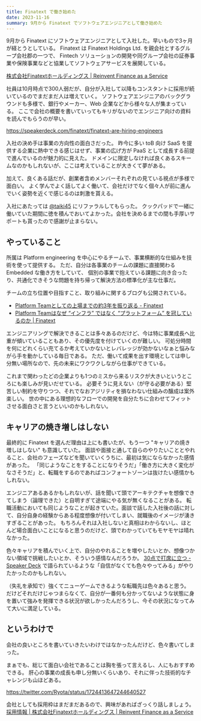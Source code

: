 ```yaml
---
title: Finatext で働き始めた
date: 2023-11-16
summary: 9月から Finatext でソフトウェアエンジニアとして働き始めた
---
```


9月から Finatext にソフトウェアエンジニアとして入社した。早いもので3ヶ月が経とうとしている。
Finatext は Finatext Holdings Ltd. を親会社とするグループ会社郡の一つで、
Fintech ソリューションの開発や同グループ会社の証券事業や保険事業などと協業してソフトウェアサービスを展開している。

[株式会社Finatextホールディングス | Reinvent Finance as a Service](https://hd.finatext.com/)

社員は10月時点で300人弱だが、自分が入社して以降もコンスタントに採用が続いているのでまだまだ人は増えていく。
ソフトウェアエンジニアのバックグラウンドも多様で、銀行やメーカー、Web 企業などから様々な人が集まっている。
ここで会社の概要を書いていってもキリがないのでエンジニア向けの資料を読んでもらうのが早い。

https://speakerdeck.com/finatext/finatext-are-hiring-engineers

入社の決め手は事業の方向性の面白さだった。
昨今に多い toB 向け SaaS を提供する企業に熱中できる感じはせず、事業の広げ方が PaaS として成長する前提で進んでいるのが魅力的に見えた。
ドメインに限定しなければ良くあるスキームなのかもしれないが、ここは考えていることが大きくて夢がある。

加えて、良くある話だが、創業者含めメンバーそれぞれの見ている視点が多様で面白い。
よく学んでよく話してよく働いて、会社だけでなく個々人が前に進んでいく姿勢を近くで感じるのは刺激を貰える。

入社にあたっては [@taiki45](https://twitter.com/taiki45) にリファラルしてもらった。
クックパッドで一緒に働いていた期間に徳を積んでおいてよかった。会社を決めるまでの間も手厚いサポートも貰ったので感謝が止まらない。

## やっていること

所属は Platform engineering を中心にやるチームで、事業横断的な仕組みを技術を使って提供する。
ただ、自分は各事業のチームの課題に直接関わる Embedded な働き方をしていて、
個別の事業で抱えている課題に向き合ったり、共通化できそうな問題を持ち帰って解決方法の標準化が主な仕事だ。

チームの立ち位置や目指すこと、取り組みに関するブログも公開されている。

- [Platform Teamとしての上場までの約3年を振り返る - Finatext](https://techblog.finatext.com/looking-back-on-activities-of-platform-team-f4a0acb09408)
- [Platform Teamはなぜ “インフラ” ではなく “プラットフォーム” を冠しているのか | Finatext](https://techblog.finatext.com/why-not-infra-but-platform-ecb1166bd4ef)

エンジニアリングで解決できることは多々あるのだけど、今は特に事業成長へ比重が傾いていることもあり、その優先度を付けていくのが難しい。
可処分時間を何にどれくらい充てるか考えていかないとレバレッジが効かないなぁと悩みながら手を動かしている毎日である。
ただ、働いて成果を出す環境としては申し分無い場所なので、先の未来にワクワクしながら仕事ができている。

これまで関わったどの企業よりも1つのミスから来るリスクが大きいというところにも楽しみが見いだせている。
必要そうに見えない（が守る必要がある）堅苦しい制約を守りつつ、それでなおアジリティを損なわない仕組みの醸成は案外楽しい。
世の中にある理想的なフローでの開発を自分たちに合わせてフィットさせる面白さと言うといいのかもしれない。

## キャリアの焼き増しはしない

最終的に Finatext を選んだ理由は上にも書いたが、もう一つ "キャリアの焼き増しはしない" も意識していた。
面談や面接と通して自らのやりたいこととやれること、会社のフェーズなどを聞いていくうちに、最初は気にならなかった感情があった。
「同じようなことをすることになりそうだ」「働き方に大きく変化がなさそうだ」と、転職をするのであればコンフォートゾーンは抜けたい感情かもしれない。

エンジニアあるあるかもしれないが、話を聞いて頭でアーキテクチャを想像できてしまう（論理できた）と自明すぎて途端にやる気が無くなることがある。
転職活動においても同じようなことが起きていた。面談で話した入社後の話に対して、自分自身の経験からある程度想像が付いてしまい、就職後のイメージが湧きすぎることがあった。
もちろんそれは入社しないと真相はわからないし、ほとんど場合面白いことになると思うのだけど、頭でわかっていてもモヤモヤは晴れなかった。

色々キャリアを積んでいく上で、自分のやれることを増やしたいとか、想像つかない領域で挑戦したいとか、そういう感情なんだろうか。
[30点で打席に立つ - Speaker Deck](https://speakerdeck.com/konifar/30dian-deda-xi-nili-tu) で語られているような「自信がなくても色々やってみる」がやりたかったのかもしれない。

（失礼を承知で）強くてニューゲームできるような転職先は色々あると思う。
だけどそれだけじゃつまらなくて、自分が一番何も分かってないような状態に身を置いて強みを発揮できる状況が欲しかったんだろうし、今その状況になってみて大いに満足している。

## というわけで

会社の良いところを書いていきたいわけではなかったんだけど、色々書いてしまった。

まぁでも、総じて面白い会社であることは胸を張って言えるし、人にもおすすめできる。
肝心の事業の成長も申し分無いくらいあり、それに伴った技術的なチャレンジも山ほどある。

https://twitter.com/Ryota/status/1724413647244640527

会社としても採用枠はまだまだあるので、興味があればざっくり話しましょう。<br />
[採用情報 | 株式会社Finatextホールディングス | Reinvent Finance as a Service](https://hd.finatext.com/recruit/)
